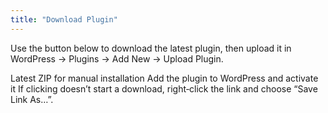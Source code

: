 ```yaml
---
title: "Download Plugin"
---
```


Use the button below to download the latest plugin, then upload it in WordPress → Plugins → Add New → Upload Plugin.

<CardGroup cols={2}>
  <Card title="Download Plugin (v3.0.2)" icon="download" href="/Downloads/auxpay-payment-gateway-3.0.2.zip">
    Latest ZIP for manual installation
  </Card>
  <Card title="Install & Activate" icon="download" href="/integrations/woocommerce/install-activate">
    Add the plugin to WordPress and activate it
  </Card>
</CardGroup>

<Callout type="info">
If clicking doesn’t start a download, right‑click the link and choose “Save Link As…”.
</Callout>
